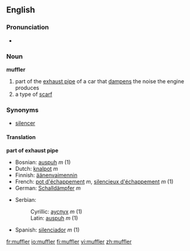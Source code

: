 ==English==

===Pronunciation===
*{{audio|en-us-muffler.ogg|Audio (US)}}


===Noun===
'''muffler'''
# part of the [[exhaust pipe]] of a car that [[dampen]]s the noise the engine produces
# a type of [[scarf]]

===Synonyms===
*[[silencer]]

====Translation====
'''part of exhaust pipe'''
{{top}}
*Bosnian: [[auspuh]] ''m'' (1)
*Dutch: [[knalpot]] ''m''
*Finnish: [[äänenvaimennin]]
*French: [[pot d'échappement]] ''m'', [[silencieux d'échappement]] ''m'' (1)
*German: [[Schalldämpfer]] ''m''
{{mid}}
*Serbian:
*:Cyrillic: [[ауспух]] ''m'' (1)
*:Latin: [[auspuh]] ''m'' (1)
*Spanish: [[silenciador]] ''m'' (1)
{{bottom}}

[[fr:muffler]]
[[io:muffler]]
[[fi:muffler]]
[[vi:muffler]]
[[zh:muffler]]